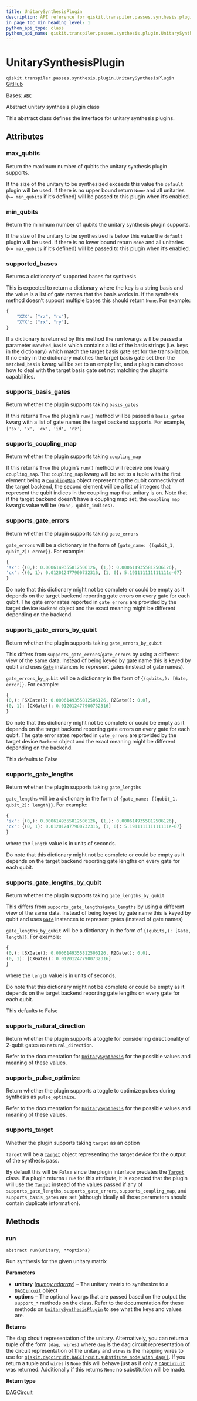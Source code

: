 ```yaml
---
title: UnitarySynthesisPlugin
description: API reference for qiskit.transpiler.passes.synthesis.plugin.UnitarySynthesisPlugin
in_page_toc_min_heading_level: 1
python_api_type: class
python_api_name: qiskit.transpiler.passes.synthesis.plugin.UnitarySynthesisPlugin
---
```


# UnitarySynthesisPlugin

<span id="qiskit.transpiler.passes.synthesis.plugin.UnitarySynthesisPlugin" />

`qiskit.transpiler.passes.synthesis.plugin.UnitarySynthesisPlugin` [GitHub](https://github.com/qiskit/qiskit/tree/stable/0.46/qiskit/transpiler/passes/synthesis/plugin.py "view source code")

Bases: [`ABC`](https://docs.python.org/3/library/abc.html#abc.ABC "(in Python v3.12)")

Abstract unitary synthesis plugin class

This abstract class defines the interface for unitary synthesis plugins.

## Attributes

<span id="qiskit.transpiler.passes.synthesis.plugin.UnitarySynthesisPlugin.max_qubits" />

### max\_qubits

Return the maximum number of qubits the unitary synthesis plugin supports.

If the size of the unitary to be synthesized exceeds this value the `default` plugin will be used. If there is no upper bound return `None` and all unitaries (`>= min_qubits` if it’s defined) will be passed to this plugin when it’s enabled.

<span id="qiskit.transpiler.passes.synthesis.plugin.UnitarySynthesisPlugin.min_qubits" />

### min\_qubits

Return the minimum number of qubits the unitary synthesis plugin supports.

If the size of the unitary to be synthesized is below this value the `default` plugin will be used. If there is no lower bound return `None` and all unitaries (`<= max_qubits` if it’s defined) will be passed to this plugin when it’s enabled.

<span id="qiskit.transpiler.passes.synthesis.plugin.UnitarySynthesisPlugin.supported_bases" />

### supported\_bases

Returns a dictionary of supported bases for synthesis

This is expected to return a dictionary where the key is a string basis and the value is a list of gate names that the basis works in. If the synthesis method doesn’t support multiple bases this should return `None`. For example:

```python
{
    "XZX": ["rz", "rx"],
    "XYX": ["rx", "ry"],
}
```

If a dictionary is returned by this method the run kwargs will be passed a parameter `matched_basis` which contains a list of the basis strings (i.e. keys in the dictionary) which match the target basis gate set for the transpilation. If no entry in the dictionary matches the target basis gate set then the `matched_basis` kwarg will be set to an empty list, and a plugin can choose how to deal with the target basis gate set not matching the plugin’s capabilities.

<span id="qiskit.transpiler.passes.synthesis.plugin.UnitarySynthesisPlugin.supports_basis_gates" />

### supports\_basis\_gates

Return whether the plugin supports taking `basis_gates`

If this returns `True` the plugin’s `run()` method will be passed a `basis_gates` kwarg with a list of gate names the target backend supports. For example, `['sx', 'x', 'cx', 'id', 'rz']`.

<span id="qiskit.transpiler.passes.synthesis.plugin.UnitarySynthesisPlugin.supports_coupling_map" />

### supports\_coupling\_map

Return whether the plugin supports taking `coupling_map`

If this returns `True` the plugin’s `run()` method will receive one kwarg `coupling_map`. The `coupling_map` kwarg will be set to a tuple with the first element being a [`CouplingMap`](qiskit.transpiler.CouplingMap "qiskit.transpiler.CouplingMap") object representing the qubit connectivity of the target backend, the second element will be a list of integers that represent the qubit indices in the coupling map that unitary is on. Note that if the target backend doesn’t have a coupling map set, the `coupling_map` kwarg’s value will be `(None, qubit_indices)`.

<span id="qiskit.transpiler.passes.synthesis.plugin.UnitarySynthesisPlugin.supports_gate_errors" />

### supports\_gate\_errors

Return whether the plugin supports taking `gate_errors`

`gate_errors` will be a dictionary in the form of `{gate_name: {(qubit_1, qubit_2): error}}`. For example:

```python
{
'sx': {(0,): 0.0006149355812506126, (1,): 0.0006149355812506126},
'cx': {(0, 1): 0.012012477900732316, (1, 0): 5.191111111111111e-07}
}
```

Do note that this dictionary might not be complete or could be empty as it depends on the target backend reporting gate errors on every gate for each qubit. The gate error rates reported in `gate_errors` are provided by the target device `Backend` object and the exact meaning might be different depending on the backend.

<span id="qiskit.transpiler.passes.synthesis.plugin.UnitarySynthesisPlugin.supports_gate_errors_by_qubit" />

### supports\_gate\_errors\_by\_qubit

Return whether the plugin supports taking `gate_errors_by_qubit`

This differs from `supports_gate_errors`/`gate_errors` by using a different view of the same data. Instead of being keyed by gate name this is keyed by qubit and uses [`Gate`](qiskit.circuit.Gate "qiskit.circuit.Gate") instances to represent gates (instead of gate names).

`gate_errors_by_qubit` will be a dictionary in the form of `{(qubits,): [Gate, error]}`. For example:

```python
{
(0,): [SXGate(): 0.0006149355812506126, RZGate(): 0.0],
(0, 1): [CXGate(): 0.012012477900732316]
}
```

Do note that this dictionary might not be complete or could be empty as it depends on the target backend reporting gate errors on every gate for each qubit. The gate error rates reported in `gate_errors` are provided by the target device `Backend` object and the exact meaning might be different depending on the backend.

This defaults to False

<span id="qiskit.transpiler.passes.synthesis.plugin.UnitarySynthesisPlugin.supports_gate_lengths" />

### supports\_gate\_lengths

Return whether the plugin supports taking `gate_lengths`

`gate_lengths` will be a dictionary in the form of `{gate_name: {(qubit_1, qubit_2): length}}`. For example:

```python
{
'sx': {(0,): 0.0006149355812506126, (1,): 0.0006149355812506126},
'cx': {(0, 1): 0.012012477900732316, (1, 0): 5.191111111111111e-07}
}
```

where the `length` value is in units of seconds.

Do note that this dictionary might not be complete or could be empty as it depends on the target backend reporting gate lengths on every gate for each qubit.

<span id="qiskit.transpiler.passes.synthesis.plugin.UnitarySynthesisPlugin.supports_gate_lengths_by_qubit" />

### supports\_gate\_lengths\_by\_qubit

Return whether the plugin supports taking `gate_lengths_by_qubit`

This differs from `supports_gate_lengths`/`gate_lengths` by using a different view of the same data. Instead of being keyed by gate name this is keyed by qubit and uses [`Gate`](qiskit.circuit.Gate "qiskit.circuit.Gate") instances to represent gates (instead of gate names)

`gate_lengths_by_qubit` will be a dictionary in the form of `{(qubits,): [Gate, length]}`. For example:

```python
{
(0,): [SXGate(): 0.0006149355812506126, RZGate(): 0.0],
(0, 1): [CXGate(): 0.012012477900732316]
}
```

where the `length` value is in units of seconds.

Do note that this dictionary might not be complete or could be empty as it depends on the target backend reporting gate lengths on every gate for each qubit.

This defaults to False

<span id="qiskit.transpiler.passes.synthesis.plugin.UnitarySynthesisPlugin.supports_natural_direction" />

### supports\_natural\_direction

Return whether the plugin supports a toggle for considering directionality of 2-qubit gates as `natural_direction`.

Refer to the documentation for [`UnitarySynthesis`](qiskit.transpiler.passes.UnitarySynthesis "qiskit.transpiler.passes.UnitarySynthesis") for the possible values and meaning of these values.

<span id="qiskit.transpiler.passes.synthesis.plugin.UnitarySynthesisPlugin.supports_pulse_optimize" />

### supports\_pulse\_optimize

Return whether the plugin supports a toggle to optimize pulses during synthesis as `pulse_optimize`.

Refer to the documentation for [`UnitarySynthesis`](qiskit.transpiler.passes.UnitarySynthesis "qiskit.transpiler.passes.UnitarySynthesis") for the possible values and meaning of these values.

<span id="qiskit.transpiler.passes.synthesis.plugin.UnitarySynthesisPlugin.supports_target" />

### supports\_target

Whether the plugin supports taking `target` as an option

`target` will be a [`Target`](qiskit.transpiler.Target "qiskit.transpiler.Target") object representing the target device for the output of the synthesis pass.

By default this will be `False` since the plugin interface predates the [`Target`](qiskit.transpiler.Target "qiskit.transpiler.Target") class. If a plugin returns `True` for this attribute, it is expected that the plugin will use the [`Target`](qiskit.transpiler.Target "qiskit.transpiler.Target") instead of the values passed if any of `supports_gate_lengths`, `supports_gate_errors`, `supports_coupling_map`, and `supports_basis_gates` are set (although ideally all those parameters should contain duplicate information).

## Methods

### run

<span id="qiskit.transpiler.passes.synthesis.plugin.UnitarySynthesisPlugin.run" />

`abstract run(unitary, **options)`

Run synthesis for the given unitary matrix

**Parameters**

*   **unitary** ([*numpy.ndarray*](https://numpy.org/doc/stable/reference/generated/numpy.ndarray.html#numpy.ndarray "(in NumPy v1.26)")) – The unitary matrix to synthesize to a [`DAGCircuit`](qiskit.dagcircuit.DAGCircuit "qiskit.dagcircuit.DAGCircuit") object
*   **options** – The optional kwargs that are passed based on the output the `support_*` methods on the class. Refer to the documentation for these methods on [`UnitarySynthesisPlugin`](#qiskit.transpiler.passes.synthesis.plugin.UnitarySynthesisPlugin "qiskit.transpiler.passes.synthesis.plugin.UnitarySynthesisPlugin") to see what the keys and values are.

**Returns**

The dag circuit representation of the unitary. Alternatively, you can return a tuple of the form `(dag, wires)` where `dag` is the dag circuit representation of the circuit representation of the unitary and `wires` is the mapping wires to use for [`qiskit.dagcircuit.DAGCircuit.substitute_node_with_dag()`](qiskit.dagcircuit.DAGCircuit#substitute_node_with_dag "qiskit.dagcircuit.DAGCircuit.substitute_node_with_dag"). If you return a tuple and `wires` is `None` this will behave just as if only a [`DAGCircuit`](qiskit.dagcircuit.DAGCircuit "qiskit.dagcircuit.DAGCircuit") was returned. Additionally if this returns `None` no substitution will be made.

**Return type**

[DAGCircuit](qiskit.dagcircuit.DAGCircuit "qiskit.dagcircuit.DAGCircuit")

